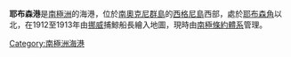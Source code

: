 {{多個問題|
{{expand|time=2016-12-08T09:39:28+00:00}}
{{update|time=2016-12-08T09:39:28+00:00}}
{{unreferenced|time=2013-11-20T09:06:36+00:00}}
}}
{{coord|60|43|S|45|41|W|source:GNIS|display=title}}

'''耶布森港'''是[[南極洲|南極洲]]的海港，位於[[南奧克尼群島|南奧克尼群島]]的[[西格尼島|西格尼島]]西部，處於[[耶布森角|耶布森角]]以北，在1912至1913年由[[挪威|挪威]]捕鯨船長繪入地圖，現時由[[南極條約體系|南極條約體系]]管理。

{{Antarctica-geo-stub}}
[[Category:南極洲海港|Category:南極洲海港]]